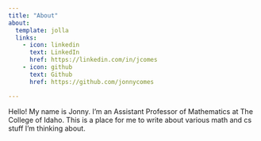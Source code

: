 ```yaml
---
title: "About"
about:
  template: jolla
  links:
    - icon: linkedin
      text: LinkedIn
      href: https://linkedin.com/in/jcomes
    - icon: github
      text: Github
      href: https://github.com/jonnycomes

---
```


Hello! My name is Jonny. I'm an Assistant Professor of Mathematics at The College of Idaho. This is a place for me to write about various math and cs stuff I'm thinking about.